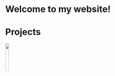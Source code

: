

# Welcome to my website!









# Projects





<img src="images/hex-bac2214.png" style="width:15%">




